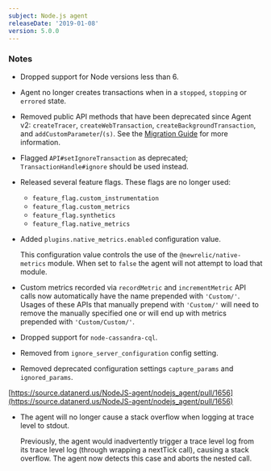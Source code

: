 ```yaml
---
subject: Node.js agent
releaseDate: '2019-01-08'
version: 5.0.0
---
```


### Notes

* Dropped support for Node versions less than 6.
* Agent no longer creates transactions when in a `stopped`, `stopping` or `errored` state.
* Removed public API methods that have been deprecated since Agent v2: `createTracer`, `createWebTransaction`, `createBackgroundTransaction`, and `addCustomParameter`/`(s)`. See the [Migration Guide](https://github.com/newrelic/node-newrelic/blob/master/Migration%20Guide.md) for more information.
* Flagged `API#setIgnoreTransaction` as deprecated; `TransactionHandle#ignore` should be used instead.
* Released several feature flags. These flags are no longer used:

  * `feature_flag.custom_instrumentation`
  * `feature_flag.custom_metrics`
  * `feature_flag.synthetics`
  * `feature_flag.native_metrics`
* Added `plugins.native_metrics.enabled` configuration value.

  This configuration value controls the use of the `@newrelic/native-metrics` module. When set to `false` the agent will not attempt to load that module.
* Custom metrics recorded via `recordMetric` and `incrementMetric` API calls now automatically have the name prepended with `'Custom/'`. Usages of these APIs that manually prepend with `'Custom/'` will need to remove the manually specified one or will end up with metrics prepended with `'Custom/Custom/'`.
* Dropped support for `node-cassandra-cql`.
* Removed from `ignore_server_configuration` config setting.
* Removed deprecated configuration settings `capture_params` and `ignored_params`.

[https://source.datanerd.us/NodeJS-agent/nodejs_agent/pull/1656](https://source.datanerd.us/NodeJS-agent/nodejs_agent/pull/1656)

* The agent will no longer cause a stack overflow when logging at trace level to stdout.

  Previously, the agent would inadvertently trigger a trace level log from its trace level log (through wrapping a nextTick call), causing a stack overflow. The agent now detects this case and aborts the nested call.
